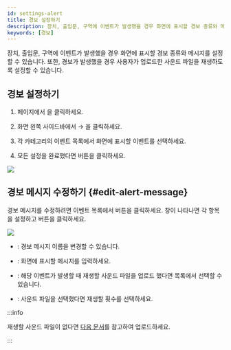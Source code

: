 ```yaml
---
id: settings-alert
title: 경보 설정하기
description: 장치, 출입문, 구역에 이벤트가 발생했을 경우 화면에 표시할 경보 종류와 메시지를 설정할 수 있습니다.
keywords: [경보]
---
```


장치, 출입문, 구역에 이벤트가 발생했을 경우 화면에 표시할 경보 종류와 메시지를 설정할 수 있습니다. 또한, 경보가 발생했을 경우 사용자가 업로드한 사운드 파일을 재생하도록 설정할 수 있습니다.


## 경보 설정하기

1. <Cmd sid='shell.header.launcher' /> 페이지에서 <Cmd sid='shell.header.setting' />을 클릭하세요.

1. 화면 왼쪽 사이드바에서 <Cmd sid='setting.menu.event.root' /> → <Cmd sid='setting.menu.event.alert' />을 클릭하세요.

1. 각 카테고리의 이벤트 목록에서 화면에 표시할 이벤트를 선택하세요.

1. 모든 설정을 완료했다면 <Cmd sid='button.apply' product='2' /> 버튼을 클릭하세요.

<Image src='/img/biostarx-settings-alert.png' />


## 경보 메시지 수정하기 {#edit-alert-message}

경보 메시지를 수정하려면 이벤트 목록에서 <IcEdit2 /> 버튼을 클릭하세요. <Cmd sid='setting.alert.alertMessage' product='2' /> 창이 나타나면 각 항목을 설정하고 <Cmd sid='button.apply' product='2' /> 버튼을 클릭하세요.

<Image src='/img/biostarx-settings-alert-edit-message.png' />

* <Cmd sid='common.name' product='2' />: 경보 메시지 이름을 변경할 수 있습니다.

* <Cmd sid='common.message' product='2' />: 화면에 표시할 메시지를 입력하세요.

* <Cmd sid='setting.alert.config.soundFile' product='2' />: 해당 이벤트가 발생할 때 재생할 사운드 파일을 업로드 했다면 목록에서 선택할 수 있습니다.

* <Cmd sid='setting.alert.config.playOption' product='2' />: 사운드 파일을 선택했다면 재생할 횟수를 선택하세요.

:::info

재생할 사운드 파일이 없다면 [다음 문서](settings-preferences#sound)를 참고하여 업로드하세요.

:::
